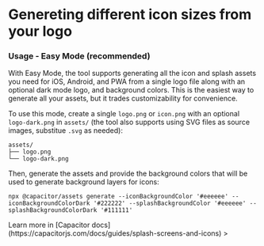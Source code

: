 # Genereting different icon sizes from your logo

### Usage - Easy Mode (recommended)

With Easy Mode, the tool supports generating all the icon and splash assets you need for iOS, Android, and PWA from a single logo file along with an optional dark mode logo, and background colors. This is the easiest way to generate all your assets, but it trades customizability for convenience.

To use this mode, create a single `logo.png` or `icon.png` with an optional `logo-dark.png` in `assets/` (the tool also supports using SVG files as source images, substitue `.svg` as needed):

```
assets/
├── logo.png
└── logo-dark.png
```

Then, generate the assets and provide the background colors that will be used to generate background layers for icons:

```shell
npx @capacitor/assets generate --iconBackgroundColor '#eeeeee' --iconBackgroundColorDark '#222222' --splashBackgroundColor '#eeeeee' --splashBackgroundColorDark '#111111'
```


<Callout>
  Learn more in [Capacitor
  docs](https://capacitorjs.com/docs/guides/splash-screens-and-icons)
</Callout>
>
